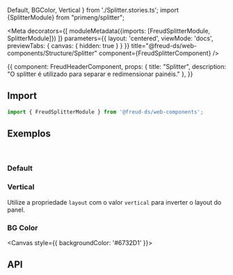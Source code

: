   Default,
  BGColor, Vertical
} from './Splitter.stories.ts'; import {SplitterModule} from "primeng/splitter";

<Meta
  decorators={[
    moduleMetadata({imports: [FreudSplitterModule, SplitterModule]})
  ]}
  parameters={{
    layout: 'centered',
    viewMode: 'docs',
    previewTabs: {
      canvas: { hidden: true }
    }
  }}
  title="@freud-ds/web-components/Structure/Splitter"
  component={FreudSplitterComponent}
/>

<Story name="Storyname-hidden">
  {{
    component: FreudHeaderComponent,
    props: {
      title: "Splitter",
      description: "O splitter é utilizado para separar e redimensionar painéis."
    },
  }}
</Story>

## <a id="importing"></a>Import

```ts
import { FreudSplitterModule } from '@freud-ds/web-components';
```

## <a id="exemplos"></a>Exemplos
<br />

### Default
<Canvas>
  <Story story={Default}/>
</Canvas>


### Vertical
Utilize a propriedade `layout` com o valor `vertical` para inverter o layout do panel.
<Canvas>
  <Story story={Vertical}/>
</Canvas>

### BG Color
<Canvas style={{ backgroundColor: '#6732D1' }}>
  <Story story={BGColor}/>
</Canvas>

## <a id="api"></a>API

<ArgsTable of={FreudSplitterComponent} />

